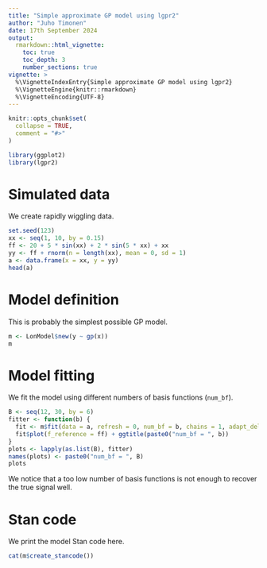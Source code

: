 ```yaml
---
title: "Simple approximate GP model using lgpr2"
author: "Juho Timonen"
date: 17th September 2024
output: 
  rmarkdown::html_vignette:
    toc: true
    toc_depth: 3
    number_sections: true
vignette: >
  %\VignetteIndexEntry{Simple approximate GP model using lgpr2}
  %\VignetteEngine{knitr::rmarkdown}
  %\VignetteEncoding{UTF-8}
---
```


```r
knitr::opts_chunk$set(
  collapse = TRUE,
  comment = "#>"
)
```

```r
library(ggplot2)
library(lgpr2)
```


# Simulated data

We create rapidly wiggling data.
```r
set.seed(123)
xx <- seq(1, 10, by = 0.15)
ff <- 20 + 5 * sin(xx) + 2 * sin(5 * xx) + xx
yy <- ff + rnorm(n = length(xx), mean = 0, sd = 1)
a <- data.frame(x = xx, y = yy)
head(a)
```

# Model definition

This is probably the simplest possible GP model.
```r
m <- LonModel$new(y ~ gp(x))
m
```

# Model fitting

We fit the model using different numbers of basis functions (`num_bf`).
```r
B <- seq(12, 30, by = 6)
fitter <- function(b) {
  fit <- m$fit(data = a, refresh = 0, num_bf = b, chains = 1, adapt_delta = 0.9)
  fit$plot(f_reference = ff) + ggtitle(paste0("num_bf = ", b))
}
plots <- lapply(as.list(B), fitter)
names(plots) <- paste0("num_bf = ", B)
plots
```

We notice that a too low number of basis functions is not enough to recover the
true signal well.

# Stan code

We print the model Stan code here.
```r
cat(m$create_stancode())
```
